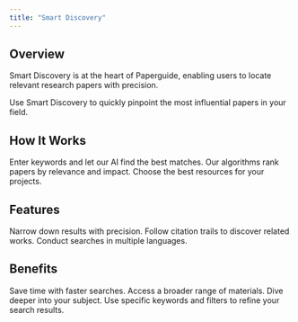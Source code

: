 ```yaml
---
title: "Smart Discovery"
---
```


## Overview

Smart Discovery is at the heart of Paperguide, enabling users to locate relevant research papers with precision.

<Callout kind="success">
  Use Smart Discovery to quickly pinpoint the most influential papers in your field.
</Callout>

## How It Works

<Steps>
  <Step title="Search" icon="search">
    Enter keywords and let our AI find the best matches.
  </Step>
  <Step title="Analyze" icon="lightbulb">
    Our algorithms rank papers by relevance and impact.
  </Step>
  <Step title="Select" icon="check-circle">
    Choose the best resources for your projects.
  </Step>
</Steps>

## Features

<Columns cols={3}>
  <Card title="Advanced Filters" icon="filter" href="#">
    Narrow down results with precision.
  </Card>
  <Card title="Citation Tracking" icon="link" href="#">
    Follow citation trails to discover related works.
  </Card>
  <Card title="Cross-Language Search" icon="globe" href="#">
    Conduct searches in multiple languages.
  </Card>
</Columns>

## Benefits

<Tabs>
  <Tab title="Efficiency" icon="zap">
    Save time with faster searches.
  </Tab>
  <Tab title="Comprehensiveness" icon="layers">
    Access a broader range of materials.
  </Tab>
  <Tab title="Depth" icon="depth">
    Dive deeper into your subject.
  </Tab>
</Tabs>

<Expandable title="Tips for Effective Searching" default-open="false">
  Use specific keywords and filters to refine your search results.
</Expandable>
